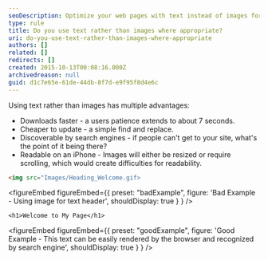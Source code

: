 ```yaml
---
seoDescription: Optimize your web pages with text instead of images for faster load times, better search engine visibility, and improved mobile readability
type: rule
title: Do you use text rather than images where appropriate?
uri: do-you-use-text-rather-than-images-where-appropriate
authors: []
related: []
redirects: []
created: 2015-10-13T00:08:16.000Z
archivedreason: null
guid: d1c7e65e-61de-44db-8f7d-e9f95f8d4e6c
---
```

Using text rather than images has multiple advantages:

* Downloads faster - a users patience extends to about 7 seconds.
* Cheaper to update - a simple find and replace.
* Discoverable by search engines - if people can't get to your site, what's the point of it being there?
* Readable on an iPhone - Images will either be resized or require scrolling, which would create difficulties for readability.
```html
<img src="Images/Heading_Welcome.gif>
```

<figureEmbed figureEmbed={{
  preset: "badExample",
  figure: 'Bad Example - Using image for text header',
  shouldDisplay: true
} } />


```hcl
<h1>Welcome to My Page</h1>
```

<figureEmbed figureEmbed={{
  preset: "goodExample",
  figure: 'Good Example - This text can be easily rendered by the browser and recognized by search engine',
  shouldDisplay: true
} } />
